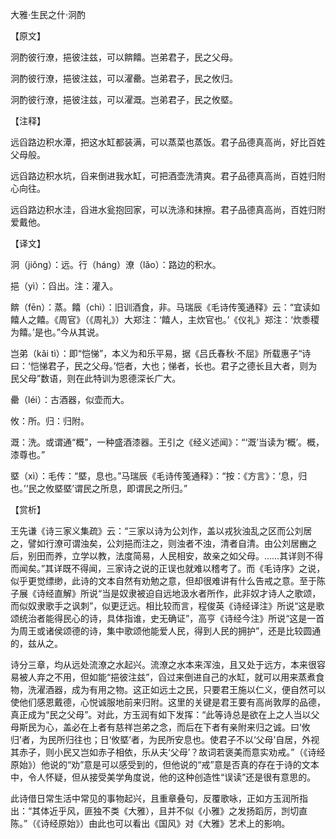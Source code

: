 

大雅·生民之什·泂酌

【原文】

泂酌彼行潦，挹彼注兹，可以餴饎。岂弟君子，民之父母。

泂酌彼行潦，挹彼注兹，可以濯罍。岂弟君子，民之攸归。

泂酌彼行潦，挹彼注兹，可以濯溉。岂弟君子，民之攸塈。

【注释】

远舀路边积水潭，把这水缸都装满，可以蒸菜也蒸饭。君子品德真高尚，好比百姓父母般。

远舀路边积水坑，舀来倒进我水缸，可把酒壶洗清爽。君子品德真高尚，百姓归附心向往。

远舀路边积水洼，舀进水瓮抱回家，可以洗涤和抹擦。君子品德真高尚，百姓归附爱戴他。

【译文】

泂（jiǒng）：远。行（háng）潦（lǎo）：路边的积水。

挹（yì）：舀出。注：灌入。

餴（fēn）：蒸。饎（chì）：旧训酒食，非。马瑞辰《毛诗传笺通释》云：“宜读如饎人之饎。《周官》（《周礼》）大郑注：‘饎人，主炊官也。’《仪礼》郑注：‘炊黍稷为饎。’是也。”今从其说。

岂弟（kǎi tì）：即“恺悌”，本义为和乐平易，据《吕氏春秋·不屈》所载惠子“诗曰：‘恺悌君子，民之父母。’恺者，大也；悌者，长也。君子之德长且大者，则为民父母”数语，则在此特训为恩德深长广大。

罍（léi）：古酒器，似壶而大。

攸：所。归：归附。

溉：洗。或谓通“概”，一种盛酒漆器。王引之《经义述闻》：“‘溉’当读为‘概’。概，漆尊也。”

塈（xì）：毛传：“塈，息也。”马瑞辰《毛诗传笺通释》：“按：《方言》：‘息，归也。’‘民之攸塈塈’谓民之所息，即谓民之所归。”

【赏析】

王先谦《诗三家义集疏》云：“三家以诗为公刘作，盖以戎狄浊乱之区而公刘居之，譬如行潦可谓浊矣，公刘挹而注之，则浊者不浊，清者自清。由公刘居豳之后，别田而养，立学以教，法度简易，人民相安，故亲之如父母。……其详则不得而闻矣。”其详既不得闻，三家诗之说的正误也就难以稽考了。而《毛诗序》之说，似乎更觉缥缈，此诗的文本自然有劝勉之意，但却很难讲有什么告戒之意。至于陈子展《诗经直解》所说“当是奴隶被迫自远地汲水者所作，此非奴才诗人之歌颂，而似奴隶歌手之讽刺”，似更迂远。相比较而言，程俊英《诗经译注》所说“这是歌颂统治者能得民心的诗，具体指谁，史无确证”，高亨《诗经今注》所说“这是一首为周王或诸侯颂德的诗，集中歌颂他能爱人民，得到人民的拥护”，还是比较圆通的，兹从之。

诗分三章，均从远处流潦之水起兴。流潦之水本来浑浊，且又处于远方，本来很容易被人弃之不用，但如能“挹彼注兹”，舀过来倒进自己的水缸，就可以用来蒸煮食物，洗濯酒器，成为有用之物。这正如远土之民，只要君王施以仁义，便自然可以使他们感恩戴德，心悦诚服地前来归附。这里的关键是君王要有高尚敦厚的品德，真正成为“民之父母”。对此，方玉润有如下发挥：“此等诗总是欲在上之人当以父母斯民为心，盖必在上者有慈祥岂弟之念，而后在下者有亲附来归之诚。曰‘攸归’者，为民所归往也；日‘攸塈’者，为民所安息也。使君子不以‘父母’自居，外视其赤子，则小民又岂如赤子相依，乐从夫‘父母’？故词若褒美而意实劝戒。”（《诗经原始》）他说的“劝”意是可以感受到的，但他说的“戒”意是否真的存在于诗的文本中，令人怀疑，但从接受美学角度说，他的这种创造性“误读”还是很有意思的。

此诗借日常生活中常见的事物起兴，且重章叠句，反覆歌咏，正如方玉润所指出：“其体近乎风，匪独不类《大雅），且并不似《小雅》之发扬蹈厉，剀切直陈。”（《诗经原始》）由此也可以看出《国风》对《大雅》艺术上的影响。

